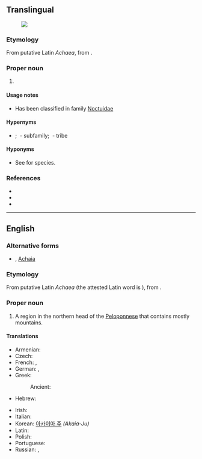{{also|Achæa}}
==Translingual==
{{wikipedia|Achaea (disambiguation)}}
[[File:Achaea euryplaga (Hampson, 1913).jpg|thumb|{{taxlink|Achaea euryplaga|species|noshow=1}}]]

===Etymology===
From putative Latin ''Achaea'', from {{der|mul|grc|Ἀχαΐα}}.

===Proper noun===
{{taxoninfl|i=1|g=f}}

# {{taxon|genus|family|Erebidae|certain [[moth]]s}}

====Usage notes====
* Has been classified in family [[Noctuidae]]

====Hypernyms====
* {{sense|genus}} {{Erebidae Hypernyms}}; {{taxlink|Erebinae|subfamily|noshow=1}}&nbsp;- subfamily; {{taxlink|Ophiusini|tribe|noshow=1}}&nbsp;- tribe

====Hyponyms====
* {{sense|genus}} See {{pedia|Achaea (moth)}} for species.

===References===
* {{pedia|Achaea (moth)|''Achaea'' (moth)}}
* {{specieslite|i=1}}
* {{comcatlite|Achaea (Noctuidae)|''Achaea'' (Noctuidae)}}

----

==English==
{{wikipedia|lang=en}}

===Alternative forms===
* {{l|en|Achæa}} {{qualifier|dated}}, [[Achaia]]

===Etymology===
From putative Latin ''Achaea'' (the attested Latin word is {{m|la|Achaia}}), from {{der|en|grc|Ἀχαΐα}}.

===Proper noun===
{{en-proper noun}}

# A region in the northern head of the [[Peloponnese]] that contains mostly mountains.

====Translations====
{{trans-top|a region in the northern head of the Peloponnese}}
* Armenian: {{t|hy|Աքայա|sc=Armn}}
* Czech: {{t|cs|Achája|f}}
* French: {{t+|fr|Achaïe|f}}, {{t+|fr|Achaïe}}
* German: {{t+|de|Achaia|n}}, {{t|de|Achäa|n}}
* Greek: {{t+|el|Αχαΐα}}
*: Ancient: {{t|grc|Ἀχαΐα|sc=polytonic}}
* Hebrew: {{t|he|מחוז משנה אכיאיה}}
{{trans-mid}}
* Irish: {{t|ga|an Acháia|f}}
* Italian: {{t|it|Acaia}}
* Korean: [[아카이아 주]] ''(Akaia-Ju)''
* Latin: {{t|la|Achāia|f}}
* Polish: {{t+|pl|Achaja|f}}
* Portuguese: {{t|pt|Acaia|f}}
* Russian: {{t+|ru|Аха́йя}}, {{t+|ru|Ахе́я}}
{{trans-bottom}}